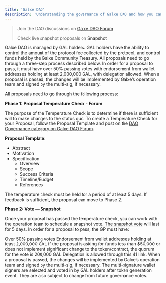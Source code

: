 ```yaml
---
title: 'Galxe DAO'
description: 'Understanding the governance of Galxe DAO and how you can be part of it.'
---
```



> Join the DAO discussions on [Galxe DAO Forum](https://community.galxe.org) 
>
> Check live snapshot proposals on [Snapshot](https://snapshot.org/#/gal.eth)



Galxe DAO is managed by GAL holders. GAL holders have the ability to control the amount of the protocol fee collected by the protocol, and control funds held by the Galxe Community Treasury. All proposals need to go through a three-step process described below. In order for a proposal to pass, it must have over 50% passing votes with endorsement from wallet addresses holding at least 2,000,000 GAL, with delegation allowed. When a proposal is passed, the changes will be implemented by Galxe’s operation team and signed by the multi-sig, if necessary.

<Steps>
  <Step title="Proposal">
All proposals need to go through the following process:

**Phase 1: Proposal Temperature Check - Forum**

The purpose of the Temperature Check is to determine if there is sufficient will to make changes to the status quo. To create a Temperature Check for your Proposal, follow the Proposal Template and post on the [DAO Governance category on Galxe DAO Forum](https://community.galxe.org/c/governance/5).

**Proposal Template**:

- Abstract
- Motivation
- Specification
    - Overview
    - Scope
    - Success Criteria
    - Timeline/Budget
    - References

The temperature check must be held for a period of at least 5 days. If feedback is sufficient, the proposal can move to Phase 2.

**Phase 2: Vote — Snapshot**

Once your proposal has passed the temperature check, you can work with the operation team to schedule a snapshot vote. [The snapshot vote](https://snapshot.org/#/gal.eth) will last for 5 days. In order for a proposal to pass, the GP must have:

Over 50% passing votes
Endorsement from wallet addresses holding at least 2,000,000 GAL
If the proposal is asking for funds less than $50,000 or does not implement significant change to the token/contract, the quorum for the vote is 200,000 GAL
Delegation is allowed through this 41 link.
  </Step>
  <Step title="Implementation">
    When a proposal is passed, the changes will be implemented by Galxe’s operation team and signed by the multi-sig, if necessary.
  </Step>
  <Step title="Multi-signature Signers">
The multi-signature wallet signers are selected and voted in by GAL holders after token generation event. They are also subject to change from future governance votes.
  </Step>
</Steps>



